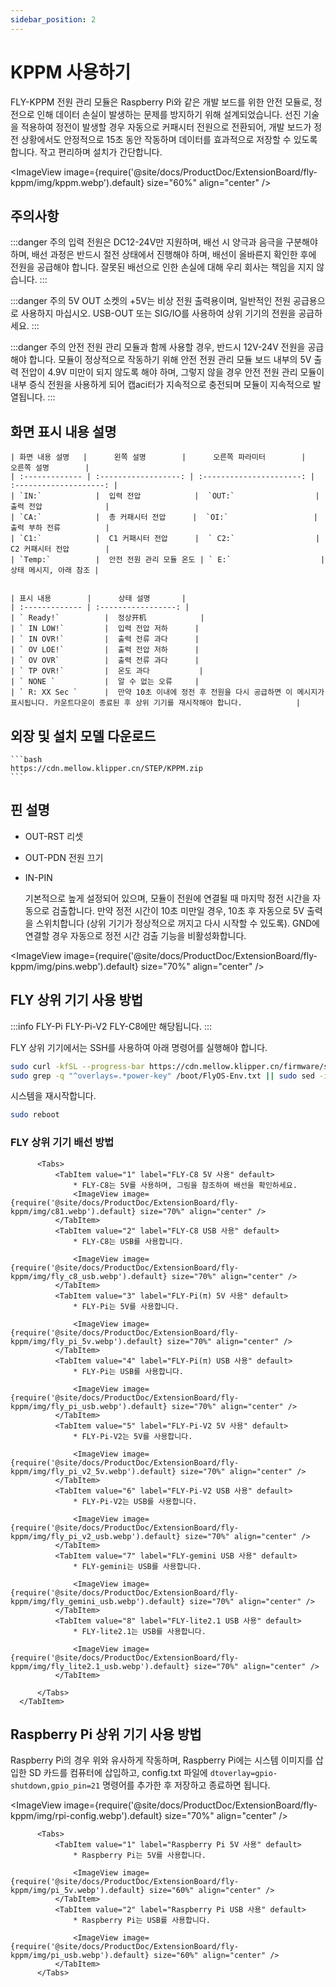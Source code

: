 ```yaml
---
sidebar_position: 2
---
```




# KPPM 사용하기

  FLY-KPPM 전원 관리 모듈은 Raspberry Pi와 같은 개발 보드를 위한 안전 모듈로, 정전으로 인해 데이터 손실이 발생하는 문제를 방지하기 위해 설계되었습니다. 선진 기술을 적용하여 정전이 발생할 경우 자동으로 커패시터 전원으로 전환되어, 개발 보드가 정전 상황에서도 안정적으로 15초 동안 작동하며 데이터를 효과적으로 저장할 수 있도록 합니다. 작고 편리하며 설치가 간단합니다.

  <ImageView image={require('@site/docs/ProductDoc/ExtensionBoard/fly-kppm/img/kppm.webp').default} size="60%" align="center" />


## 주의사항

  :::danger 주의
  입력 전원은 DC12-24V만 지원하며, 배선 시 양극과 음극을 구분해야 하며, 배선 과정은 반드시 절전 상태에서 진행해야 하며, 배선이 올바른지 확인한 후에 전원을 공급해야 합니다. 잘못된 배선으로 인한 손실에 대해 우리 회사는 책임을 지지 않습니다.
  :::

  :::danger 주의
  5V OUT 소켓의 +5V는 비상 전원 출력용이며, 일반적인 전원 공급용으로 사용하지 마십시오. USB-OUT 또는 SIG/IO를 사용하여 상위 기기의 전원을 공급하세요.
  :::

  :::danger 주의
  안전 전원 관리 모듈과 함께 사용할 경우, 반드시 12V-24V 전원을 공급해야 합니다. 모듈이 정상적으로 작동하기 위해 안전 전원 관리 모듈 보드 내부의 5V 출력 전압이 4.9V 미만이 되지 않도록 해야 하며, 그렇지 않을 경우 안전 전원 관리 모듈이 내부 증식 전원을 사용하게 되어 캡aci터가 지속적으로 충전되며 모듈이 지속적으로 발열됩니다.
  :::


## 화면 표시 내용 설명


    | 화면 내용 설명   |      왼쪽 설명        |      오른쪽 파라미터        |      오른쪽 설명        |
    | :------------- | :------------------: | :----------------------: | :--------------------: |
    | `IN:`            |  입력 전압            |  `OUT:`                  |  출력 전압              |
    | `CA:`            |  총 커패시터 전압      |  `OI:`                   |  출력 부하 전류          |
    | `C1:`            |  C1 커패시터 전압      |  ` C2:`                  |  C2 커패시터 전압        | 
    | `Temp:`          |  안전 전원 관리 모듈 온도 | ` E:`                    |  상태 메시지, 아래 참조 | 


    | 표시 내용        |      상태 설명       |
    | :------------- | :-----------------: | 
    | ` Ready!`          |  정상开机            |
    | ` IN LOW!`         |  입력 전압 저하      |
    | ` IN OVR!`         |  출력 전류 과다      |
    | ` OV LOE!`         |  출력 전압 저하      |
    | ` OV OVR`          |  출력 전류 과다      |
    | ` TP OVR!`         |  온도 과다           |
    | ` NONE `           |  알 수 없는 오류     |
    | ` R: XX Sec `      |  만약 10초 이내에 정전 후 전원을 다시 공급하면 이 메시지가 표시됩니다. 카운트다운이 종료된 후 상위 기기를 재시작해야 합니다.            |

## 외장 및 설치 모델 다운로드

    ```bash
    https://cdn.mellow.klipper.cn/STEP/KPPM.zip
    ```

## 핀 설명

  * OUT-RST 리셋
  * OUT-PDN 전원 끄기

  * IN-PIN 

    기본적으로 높게 설정되어 있으며, 모듈이 전원에 연결될 때 마지막 정전 시간을 자동으로 검출합니다.
  만약 정전 시간이 10초 미만일 경우, 10초 후 자동으로 5V 출력을 스위치합니다 (상위 기기가 정상적으로 꺼지고 다시 시작할 수 있도록). GND에 연결할 경우 자동으로 정전 시간 검출 기능을 비활성화합니다.

  <ImageView image={require('@site/docs/ProductDoc/ExtensionBoard/fly-kppm/img/pins.webp').default} size="70%" align="center" />

## FLY 상위 기기 사용 방법

  :::info
  FLY-Pi FLY-Pi-V2 FLY-C8에만 해당됩니다.
  :::

  FLY 상위 기기에서는 SSH를 사용하여 아래 명령어를 실행해야 합니다.

  ```bash
  sudo curl -kfSL --progress-bar https://cdn.mellow.klipper.cn/firmware/sun50i-h5-power-key.dtbo -o /boot/dtb/allwinner/overlay/sun50i-h5-power-key.dtbo
  sudo grep -q "^overlays=.*power-key" /boot/FlyOS-Env.txt || sudo sed -i '/^overlays=/ s/$/ power-key/' /boot/FlyOS-Env.txt
  ```

  시스템을 재시작합니다.

  ```bash
  sudo reboot
  ```
  
### FLY 상위 기기 배선 방법

  <Tabs>
      <TabItem value="serial" label="FLY 상위 기기 배선 방법" default>

          <Tabs>
              <TabItem value="1" label="FLY-C8 5V 사용" default>
                  * FLY-C8는 5V를 사용하며, 그림을 참조하여 배선을 확인하세요.
                  <ImageView image={require('@site/docs/ProductDoc/ExtensionBoard/fly-kppm/img/c81.webp').default} size="70%" align="center" />
              </TabItem>
              <TabItem value="2" label="FLY-C8 USB 사용" default>
                  * FLY-C8는 USB를 사용합니다.

                  <ImageView image={require('@site/docs/ProductDoc/ExtensionBoard/fly-kppm/img/fly_c8_usb.webp').default} size="70%" align="center" />
              </TabItem>
              <TabItem value="3" label="FLY-Pi(π) 5V 사용" default>
                  * FLY-Pi는 5V를 사용합니다.

                  <ImageView image={require('@site/docs/ProductDoc/ExtensionBoard/fly-kppm/img/fly_pi_5v.webp').default} size="70%" align="center" />
              </TabItem>
              <TabItem value="4" label="FLY-Pi(π) USB 사용" default>
                  * FLY-Pi는 USB를 사용합니다.

                  <ImageView image={require('@site/docs/ProductDoc/ExtensionBoard/fly-kppm/img/fly_pi_usb.webp').default} size="70%" align="center" />
              </TabItem>
              <TabItem value="5" label="FLY-Pi-V2 5V 사용" default>
                  * FLY-Pi-V2는 5V를 사용합니다.

                  <ImageView image={require('@site/docs/ProductDoc/ExtensionBoard/fly-kppm/img/fly_pi_v2_5v.webp').default} size="70%" align="center" />
              </TabItem>
              <TabItem value="6" label="FLY-Pi-V2 USB 사용" default>
                  * FLY-Pi-V2는 USB를 사용합니다.

                  <ImageView image={require('@site/docs/ProductDoc/ExtensionBoard/fly-kppm/img/fly_pi_v2_usb.webp').default} size="70%" align="center" />
              </TabItem>
              <TabItem value="7" label="FLY-gemini USB 사용" default>
                  * FLY-gemini는 USB를 사용합니다.

                  <ImageView image={require('@site/docs/ProductDoc/ExtensionBoard/fly-kppm/img/fly_gemini_usb.webp').default} size="70%" align="center" />
              </TabItem>
              <TabItem value="8" label="FLY-lite2.1 USB 사용" default>
                  * FLY-lite2.1는 USB를 사용합니다.

                  <ImageView image={require('@site/docs/ProductDoc/ExtensionBoard/fly-kppm/img/fly_lite2.1_usb.webp').default} size="70%" align="center" />
              </TabItem>
            
          </Tabs>
      </TabItem>
  </Tabs>

## Raspberry Pi 상위 기기 사용 방법

  Raspberry Pi의 경우 위와 유사하게 작동하며, Raspberry Pi에는 시스템 이미지를 삽입한 SD 카드를 컴퓨터에 삽입하고, config.txt 파일에 `dtoverlay=gpio-shutdown,gpio_pin=21` 명령어를 추가한 후 저장하고 종료하면 됩니다.

  <ImageView image={require('@site/docs/ProductDoc/ExtensionBoard/fly-kppm/img/rpi-config.webp').default} size="70%" align="center" />

          <Tabs>
              <TabItem value="1" label="Raspberry Pi 5V 사용" default>
                  * Raspberry Pi는 5V를 사용합니다.

                  <ImageView image={require('@site/docs/ProductDoc/ExtensionBoard/fly-kppm/img/pi_5v.webp').default} size="60%" align="center" />
              </TabItem>
              <TabItem value="2" label="Raspberry Pi USB 사용" default>
                  * Raspberry Pi는 USB를 사용합니다.

                  <ImageView image={require('@site/docs/ProductDoc/ExtensionBoard/fly-kppm/img/pi_usb.webp').default} size="60%" align="center" />
              </TabItem>
          </Tabs>
